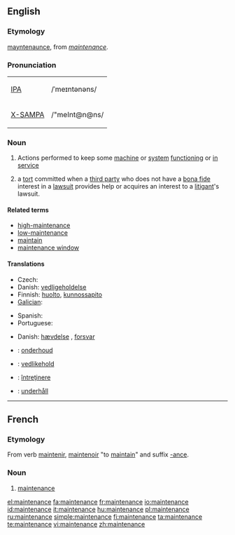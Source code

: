 {{wikipedia}}
==English==

===Etymology===
{{ME.}} [[mayntenaunce]], from {{OF.}} ''[[#French|maintenance]]''.

===Pronunciation===
{| border=1 cellpadding=5
| [[w:IPA|IPA]] || /ˈmeɪntənəns/
|-
| [[w:X-SAMPA|X-SAMPA]] || /"meInt@n@ns/
|}

===Noun===
{{en-noun}}

# Actions performed to keep some [[machine]] or [[system]] [[functioning]] or [[in service]]
# {{law}} a [[tort]] committed when a [[third party]] who does not have a [[bona fide]] interest in a [[lawsuit]] provides help or acquires an interest to a [[litigant]]'s lawsuit.

====Related terms====
*[[high-maintenance]]
*[[low-maintenance]]
*[[maintain]]
*[[maintenance window]]

====Translations====
{{trans-top|keeping a machine in service}}
* Czech: {{t-|cs|údržba|f}}
* Danish: [[vedligeholdelse]] {{c}}
* Finnish: [[huolto]], [[kunnossapito]]
* [[Galician]]: {{t|gl|mantemento|xs=Galician}} {{m}}
{{trans-mid}}
* Spanish: {{t-|es|mantenimiento}} {{m}}
* Portuguese: {{t|es|manutenção}} {{f}}
{{trans-bottom}}

{{trans-top|tort}}
* Danish: [[hævdelse]] {{c}}, [[forsvar]] {{n}}
{{trans-mid}}
{{trans-bottom}}

{{checktrans}}
<!--added {{ttbc}}s here.-->
{{trans-top|translations to be checked}}
*{{ttbc|Dutch}}: [[onderhoud]] {{n}}
*{{ttbc|Norwegian}}: [[vedlikehold]]

*{{ttbc|Romanian}}: [[întreţinere]] {{f}}
*{{ttbc|Swedish}}: [[underhåll]] {{n}}

----

==French==

===Etymology===
From verb [[maintenir]], [[maintenoir]] "to [[maintain]]" and suffix [[-ance]].

===Noun===
{{fr-noun-reg|f}}

# [[#English|maintenance]]

[[el:maintenance]]
[[fa:maintenance]]
[[fr:maintenance]]
[[io:maintenance]]
[[id:maintenance]]
[[it:maintenance]]
[[hu:maintenance]]
[[pl:maintenance]]
[[ru:maintenance]]
[[simple:maintenance]]
[[fi:maintenance]]
[[ta:maintenance]]
[[te:maintenance]]
[[vi:maintenance]]
[[zh:maintenance]]